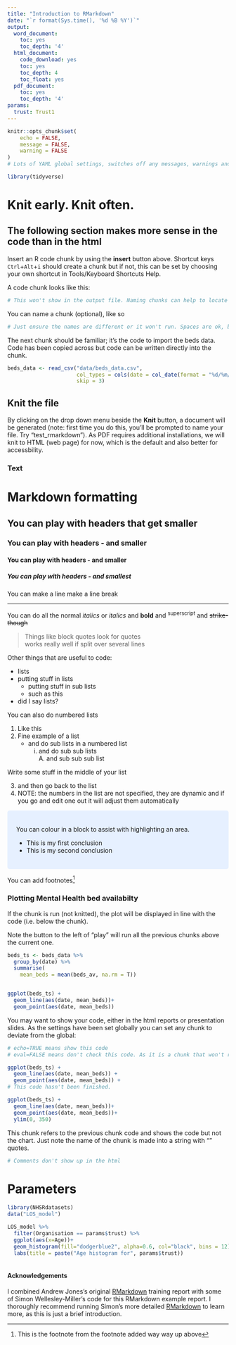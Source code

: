 ```yaml
---
title: "Introduction to RMarkdown"
date: "`r format(Sys.time(), '%d %B %Y')`"
output:
  word_document:
    toc: yes
    toc_depth: '4'
  html_document:
    code_download: yes
    toc: yes
    toc_depth: 4
    toc_float: yes
  pdf_document:
    toc: yes
    toc_depth: '4'
params:
  trust: Trust1
---
```


```r
knitr::opts_chunk$set(
	echo = FALSE,
	message = FALSE,
	warning = FALSE
)
# Lots of YAML global settings, switches off any messages, warnings and stops sharing and code.

library(tidyverse)

```


# Knit early. Knit often. 

## The following section makes more sense in the code than in the html

Insert an R code chunk by using the **insert** button above. Shortcut keys `Ctrl`+`Alt`+`i` should create a chunk but if not, this can be set by choosing your own shortcut in Tools/Keyboard Shortcuts Help.

A code chunk looks like this:


```r

# This won't show in the output file. Naming chunks can help to locate sections.

```

You can name a chunk (optional), like so 

```r

# Just ensure the names are different or it won't run. Spaces are ok, but not underscores between words

```

The next chunk should be familiar; it's the code to import the beds data. Code has been copied across but code can be written directly into the chunk.  

```r

beds_data <- read_csv("data/beds_data.csv",
                      col_types = cols(date = col_date(format = "%d/%m/%Y")),
                      skip = 3)


```

## Knit the file

By clicking on the drop down menu beside the **Knit** button, a document will be generated (note: first time you do this, you'll be prompted to name your file. Try "test_rmarkdown"). As PDF requires additional installations, we will knit to HTML (web page) for now, which is the default and also better for accessbility.

### Text

# Markdown formatting

## You can play with headers that get smaller

### You can play with headers - and smaller

#### You can play with headers  - and smaller

##### You can play with headers  - and smallest

You can make a line make a line break

***

You can do all the normal *italics* or _italics_ and **bold** and ^superscript^ and ~~strike-though~~

> Things like block quotes look for quotes  
> works really well if 
> split over several lines

Other things that are useful to code:

* lists
* putting stuff in lists
  + putting stuff in sub lists
  + such as this
* did I say lists?

You can also do numbered lists

(@) Like this
(@) Fine example of a list
    + and do sub lists in a numbered list
      i) and do sub sub lists  
        A. and sub sub sub list

Write some stuff in the middle of your list        
        
(@) and then go back to the list
(@) NOTE: the numbers in the list are not specified, they are dynamic and if you go and edit one out it will adjust them automatically

<style>
div.blue { background-color:#e6f0ff; border-radius: 5px; padding: 20px;}
</style>
<div class = "blue">

You can colour in a block to assist with highlighting an area.

- This is my first conclusion
- This is my second conclusion  

</div>

You can add footnotes[^1]

[^1]:This is the footnote from the footnote added way way up above


### Plotting Mental Health bed availabilty 

If the chunk is run (not knitted), the plot will be displayed in line with the code (i.e. below the chunk). 

Note the button to the left of "play" will run all the previous chunks above the current one. 

```r

beds_ts <- beds_data %>%
  group_by(date) %>%
  summarise(
    mean_beds = mean(beds_av, na.rm = T))


ggplot(beds_ts) +
  geom_line(aes(date, mean_beds))+
  geom_point(aes(date, mean_beds))


```


You may want to show your code, either in the html reports or presentation slides. As the settings have been set globally you can set any chunk to deviate from the global:


```r

# echo=TRUE means show this code
# eval=FALSE means don't check this code. As it is a chunk that won't run correctly, eval=TRUE would result in an error.

ggplot(beds_ts) +
  geom_line(aes(date, mean_beds)) +
  geom_point(aes(date, mean_beds)) +
# This code hasn't been finished.

```


```r

ggplot(beds_ts) +
  geom_line(aes(date, mean_beds))+
  geom_point(aes(date, mean_beds))+
  ylim(0, 350)

```

This chunk refers to the previous chunk code and shows the code but not the chart. 
Just note the name of the chunk is made into a string with "" quotes.

```r
# Comments don't show up in the html

```


# Parameters

```r
library(NHSRdatasets)
data("LOS_model")

LOS_model %>% 
  filter(Organisation == params$trust) %>% 
  ggplot(aes(x=Age))+
  geom_histogram(fill="dodgerblue2", alpha=0.6, col="black", bins = 12)+
  labs(title = paste("Age histogram for", params$trust))
  
```

#### Acknowledgements

I combined Andrew Jones's original [RMarkdown](https://github.com/nhs-r-community/intro_r/blob/master/intro_rmarkdown.Rmd) training report with some of Simon Wellesley-Miller's code for this RMarkdown example report. I thoroughly recommend running Simon's more detailed [RMarkdown](https://github.com/SimonW-M/Markdown/blob/main/R-Training-v5.Rmd) to learn more, as this is just a brief introduction.

